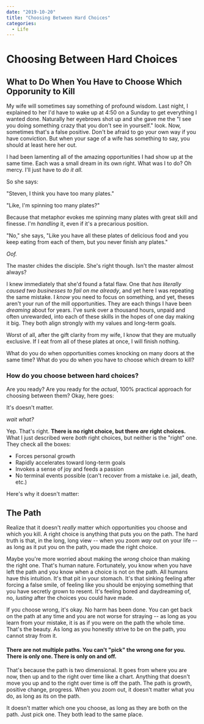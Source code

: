 ```yaml
---
date: "2019-10-20"
title: "Choosing Between Hard Choices"
categories:
  - Life
---
```


# Choosing Between Hard Choices
## What to Do When You Have to Choose Which Opporunity to Kill

My wife will sometimes say something of profound wisdom. Last night, I explained to her I'd have to wake up at 4:50 on a Sunday to get everything I wanted done. Naturally her eyebrows shot up and she gave me the "I see you doing something crazy that you don't see in yourself." look. Now, sometimes that's a false positive. Don't be afraid to go your own way if you have conviction. But when your sage of a wife has something to say, you should at least here her out.

I had been lamenting all of the amazing opportunities I had show up at the same time. Each was a small dream in its own right. What was I to do? Oh mercy. I'll just have to _do it all_.

So she says:

"Steven, I think you have too many plates."

"Like, I'm spinning too many plates?"

Because that metaphor evokes me spinning many plates with great skill and finesse. I'm _handling_ it, even if it's a precarious position.

"No," she says, "Like you have all these plates of delicious food and you keep eating from each of them, but you never finish any plates."

_Oof._

The master chides the disciple. She's right though. Isn't the master almost always?

I knew immediately that she'd found a fatal flaw. One that _has literally caused two businesses to fail on me already_, and yet here I was repeating the same mistake. I _know_ you need to focus on something, and yet, theses aren't your run of the mill opportunities. They are each things I have been _dreaming_ about for years. I've sunk over a thousand hours, unpaid and often unrewarded, into each of these skills in the hopes of one day making it big. They both align strongly with my values and long-term goals.

Worst of all, after the gift clarity from my wife, I know that they are mutually exclusive. If I eat from all of these plates at once, I will finish nothing.

What do you do when opportunities comes knocking on many doors at the same time? What do you do when you have to choose which dream to kill?

### How do you choose between hard choices?

Are you ready? Are you ready for the _actual_, 100% practical approach for choosing between them? Okay, here goes:

It's doesn't matter.

_wait what?_

Yep. That's right. **There is no right choice, but there _are_ right choices.** What I just described were _both_ right choices, but neither is the "right" one. They check all the boxes:

- Forces personal growth
- Rapidly accelerates toward long-term goals
- Invokes a sense of joy and feeds a passion
- No terminal events possible (can't recover from a mistake i.e. jail, death, etc.)

Here's why it doesn't matter:

## The Path

Realize that it doesn't _really_ matter which opportunities you choose and which you kill. A right choice is anything that puts you on the path. The hard truth is that, in the long, long view -- when you zoom _way_ out on your life -- as long as it put you on the path, you made the right choice. 

Maybe you're more worried about making the _wrong_ choice than making the right one. That's human nature. Fortunately, you know when you have left the path and you know when a choice is not on the path. All humans have this intuition. It's that pit in your stomach. It's that sinking feeling after forcing a false smile, of feeling like you should be enjoying something that you have secretly grown to resent. It's feeling bored and daydreaming of, no, _lusting_ after the choices you could have made.

If you choose wrong, it's okay. No harm has been done. You can get back on the path at any time and you are not worse for straying -- as long as you learn from your mistake, it is as if you were on the path the whole time. That's the beauty. As long as you honestly strive to be on the path, you cannot stray from it. 

#### There are not multiple paths. You can't "pick" the wrong one for you. There is only one. There is only on and off. 

That's because the path is two dimensional. It goes from where you are now, then up and to the right over time like a chart. Anything that doesn't move you up and to the right over time is off the path. The path is growth, positive change, progress. When you zoom out, it doesn't matter what you do, as long as its on the path.

It doesn't matter which one you choose, as long as they are both on the path. Just pick one. They both lead to the same place.